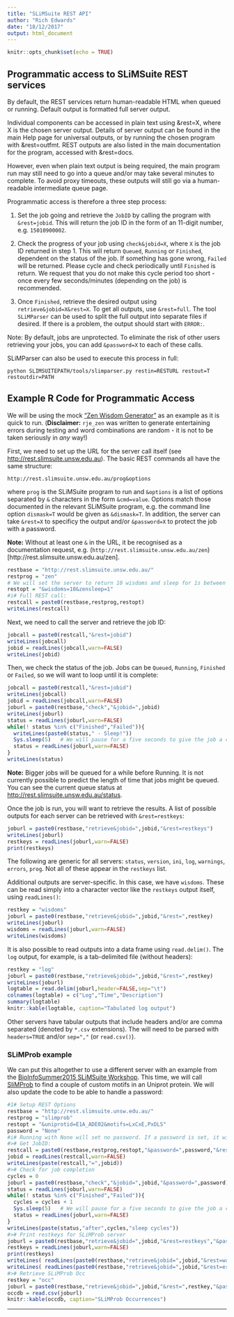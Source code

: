 ```yaml
---
title: "SLiMSuite REST API"
author: "Rich Edwards"
date: "18/12/2017"
output: html_document
---
```


```r
knitr::opts_chunk$set(echo = TRUE)
```

## Programmatic access to SLiMSuite REST services

By default, the REST services return human-readable HTML when queued or running. Default output is formatted full server output.

Individual components can be accessed in plain text using &rest=X, where X is the chosen server output. Details of server output can be found in the main Help page for universal outputs, or by running the chosen program with &rest=outfmt. REST outputs are also listed in the main documentation for the program, accessed with &rest=docs.

However, even when plain text output is being required, the main program run may still need to go into a queue and/or may take several minutes to complete. To avoid proxy timeouts, these outputs will still go via a human-readable intermediate queue page.

Programmatic access is therefore a three step process:

1. Set the job going and retrieve the `JobID` by calling the program with `&rest=jobid`. This will return the job ID in the form of an 11-digit number, e.g. `15010900002`.

2. Check the progress of your job using `check&jobid=X`, where `X` is the job ID returned in step 1. This will return `Queued`, `Running` or `Finished`, dependent on the status of the job. If something has gone wrong, `Failed` will be returned. Please cycle and check periodically until `Finished` is return. We request that you do not make this cycle period too short - once every few seconds/minutes (depending on the job) is recommended.

3. Once `Finished`, retrieve the desired output using `retrieve&jobid=X&rest=X`. To get all outputs, use `&rest=full`. The tool `SLiMParser` can be used to split the full output into separate files if desired. If there is a problem, the output should start with `ERROR:`.

Note: By default, jobs are unprotected. To eliminate the risk of other users retrieving your jobs, you can add `&password=X` to each of these calls.

SLiMParser can also be used to execute this process in full:

```
python SLIMSUITEPATH/tools/slimparser.py restin=RESTURL restout=T restoutdir=PATH
```

## Example R Code for Programmatic Access

We will be using the mock ["Zen Wisdom Generator"](http://rest.slimsuite.unsw.edu.au/zen) as an example as it is quick to run. (**Disclaimer:** `rje_zen` was written to generate entertaining errors during testing and word combinations are random - it is not to be taken seriously in _any_ way!)

First, we need to set up the URL for the server call itself (see <http://rest.slimsuite.unsw.edu.au>). The basic REST commands all have the same structure:

```
http://rest.slimsuite.unsw.edu.au/prog&options
```

where `prog` is the SLiMSuite program to run and `&options` is a list of options separated by `&` characters in the form `&cmd=value`. Options match those documented in the relevant SLiMSuite program, e.g. the command line option `dismask=T` would be given as `&dismask=T`. In addition, the server can take `&rest=X` to specificy the output and/or `&password=X` to protect the job with a password.

**Note:** Without at least one `&` in the URL, it be recognised as a documentation request, e.g. (`http://rest.slimsuite.unsw.edu.au/zen`)[http://rest.slimsuite.unsw.edu.au/zen].

```r
restbase = "http://rest.slimsuite.unsw.edu.au/"
restprog = "zen"
# We will set the server to return 10 wisdoms and sleep for 1s between wisdoms, so the job should take about 10 seconds.
restopt = "&wisdoms=10&zensleep=1"
#i# Full REST call:
restcall = paste0(restbase,restprog,restopt)
writeLines(restcall)
```

Next, we need to call the server and retrieve the job ID:

```r
jobcall = paste0(restcall,"&rest=jobid")
writeLines(jobcall)
jobid = readLines(jobcall,warn=FALSE)
writeLines(jobid)
```

Then, we check the status of the job. Jobs can be `Queued`, `Running`, `Finished` or `Failed`, so we will want to loop until it is complete:

```r
jobcall = paste0(restcall,"&rest=jobid")
writeLines(jobcall)
jobid = readLines(jobcall,warn=FALSE)
joburl = paste0(restbase,"check","&jobid=",jobid)
writeLines(joburl)
status = readLines(joburl,warn=FALSE)
while(! status %in% c("Finished","Failed")){
  writeLines(paste0(status," - Sleep!"))
  Sys.sleep(5)   # We will pause for a five seconds to give the job a chance
  status = readLines(joburl,warn=FALSE)
}
writeLines(status)
```
**Note:** Bigger jobs will be queued for a while before Running. It is not currently possible to predict the length of time that jobs might be queued. You can see the current queue status at <http://rest.slimsuite.unsw.edu.au/status>.

Once the job is run, you will want to retrieve the results. A list of possible outputs for each server can be retrieved with `&rest=restkeys`:

```r
joburl = paste0(restbase,"retrieve&jobid=",jobid,"&rest=restkeys")
writeLines(joburl)
restkeys = readLines(joburl,warn=FALSE)
print(restkeys)
```
The following are generic for all servers: `status`, `version`, `ini`, `log`, `warnings`, `errors`, `prog`. Not all of these appear in the `restkeys` list.

Additional outputs are server-specific. In this case, we have `wisdoms`. These can be read simply into a character vector like the `restkeys` output itself, using `readLines()`:

```r
restkey = "wisdoms"
joburl = paste0(restbase,"retrieve&jobid=",jobid,"&rest=",restkey)
writeLines(joburl)
wisdoms = readLines(joburl,warn=FALSE)
writeLines(wisdoms)
```
It is also possible to read outputs into a data frame using `read.delim()`. The `log` output, for example, is a tab-delimited file (without headers):

```r
restkey = "log"
joburl = paste0(restbase,"retrieve&jobid=",jobid,"&rest=",restkey)
writeLines(joburl)
logtable = read.delim(joburl,header=FALSE,sep="\t")
colnames(logtable) = c("Log","Time","Description")
summary(logtable)
knitr::kable(logtable, caption="Tabulated log output")
```

Other servers have tabular outputs that include headers and/or are comma separated (denoted by `*.csv` extensions). The will need to be parsed with `headers=TRUE` and/or `sep=","` (or `read.csv()`).

### SLiMProb example
We can put this altogether to use a different server with an example from the [BioInfoSummer2015 SLiMSuite Workshop](http://slimsuite.blogspot.com.au/2015/12/bioinfosummer2015-slimsuite-workshop.html). This time, we will call [SliMProb](http://rest.slimsuite.unsw.edu.au/slimprob) to find a couple of custom motifs in an Uniprot protein. We will also update the code to be able to handle a password:

```r
#1# Setup REST Options
restbase = "http://rest.slimsuite.unsw.edu.au/"
restprog = "slimprob"
restopt = "&uniprotid=E1A_ADE02&motifs=LxCxE,PxDLS"
password = "None"   
#i# Running with None will set no password. If a password is set, it will be needed for all retrieve calls.
#># Get JobID:
restcall = paste0(restbase,restprog,restopt,"&password=",password,"&rest=jobid")
jobid = readLines(restcall,warn=FALSE)
writeLines(paste(restcall,"=",jobid))
#># Check for job completion
cycles = 0
joburl = paste0(restbase,"check","&jobid=",jobid,"&password=",password)
status = readLines(joburl,warn=FALSE)
while(! status %in% c("Finished","Failed")){
  cycles = cycles + 1
  Sys.sleep(5)   # We will pause for a five seconds to give the job a chance
  status = readLines(joburl,warn=FALSE)
}
writeLines(paste(status,"after",cycles,"sleep cycles"))
#># Print restkeys for SLiMProb server
joburl = paste0(restbase,"retrieve&jobid=",jobid,"&rest=restkeys","&password=",password)
restkeys = readLines(joburl,warn=FALSE)
print(restkeys)
writeLines( readLines(paste0(restbase,"retrieve&jobid=",jobid,"&rest=warnings","&password=",password), warn=FALSE) )
writeLines( readLines(paste0(restbase,"retrieve&jobid=",jobid,"&rest=errors","&password=",password), warn=FALSE) )
#># Retrieve SLiMProb Occ
restkey = "occ"
joburl = paste0(restbase,"retrieve&jobid=",jobid,"&rest=",restkey,"&password=",password)
occdb = read.csv(joburl)
knitr::kable(occdb, caption="SLiMProb Occurrences")
```

---



